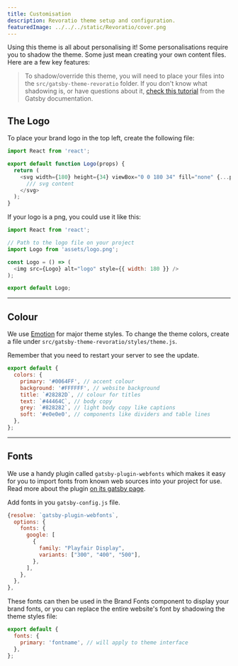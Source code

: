 ```yaml
---
title: Customisation
description: Revoratio theme setup and configuration.
featuredImage: ../../../static/Revoratio/cover.png
---
```


Using this theme is all about personalising it! Some personalisations require you to shadow the theme. Some just mean creating your own content files. Here are a few key features: 

> To shadow/override this theme, you will need to place your files into the `src/gatsby-theme-revoratio` folder. If you don't know what shadowing is, or have questions about it, [check this tutorial](https://www.gatsbyjs.com/docs/themes/shadowing/) from the Gatsby documentation.

## The Logo

To place your brand logo in the top left, create the following file:

```js title=src/gatsby-theme-revoratio/components/Logo.js
import React from 'react';

export default function Logo(props) {
  return (
    <svg width={180} height={34} viewBox="0 0 180 34" fill="none" {...props}>
      /// svg content
    </svg>
  );
}
```

If your logo is a png, you could use it like this:

```js title=src/gatsby-theme-revoratio/components/Logo.js
import React from 'react';

// Path to the logo file on your project
import Logo from 'assets/logo.png';

const Logo = () => (
  <img src={Logo} alt="logo" style={{ width: 180 }} />
);

export default Logo;
```

---

## Colour

We use [Emotion](https://emotion.sh/docs/theming) for major theme styles. To change the theme colors, create a file under `src/gatsby-theme-revoratio/styles/theme.js`.

Remember that you need to restart your server to see the update.

```js title=src/gatsby-theme-revoratio/styles/theme.js
export default {
  colors: {
    primary: '#0064FF', // accent colour
    background: '#FFFFFF', // website background
    title: `#28282D`, // colour for titles
    text: `#44464C`, // body copy
    grey: `#828282`, // light body copy like captions
    soft: '#e0e0e0', // components like dividers and table lines
  },
};
```

---

## Fonts

We use a handy plugin called `gatsby-plugin-webfonts` which makes it easy for you to import fonts from known web sources into your project for use. Read more about the plugin [on its gatsby page](https://www.gatsbyjs.com/plugins/gatsby-plugin-webfonts/).

Add fonts in you `gatsby-config.js` file.

```js title=gatsby-config.js
{resolve: `gatsby-plugin-webfonts`,
  options: {
    fonts: {
      google: [
        {
          family: "Playfair Display",
          variants: ["300", "400", "500"],
        },
      ],
    },
  },
},
```

These fonts can then be used in the Brand Fonts component to display your brand fonts, or you can replace the entire website's font by shadowing the theme styles file:

```js title=src/gatsby-theme-revoratio/styles/theme.js
export default {
  fonts: {
    primary: 'fontname', // will apply to theme interface
  },
};
```